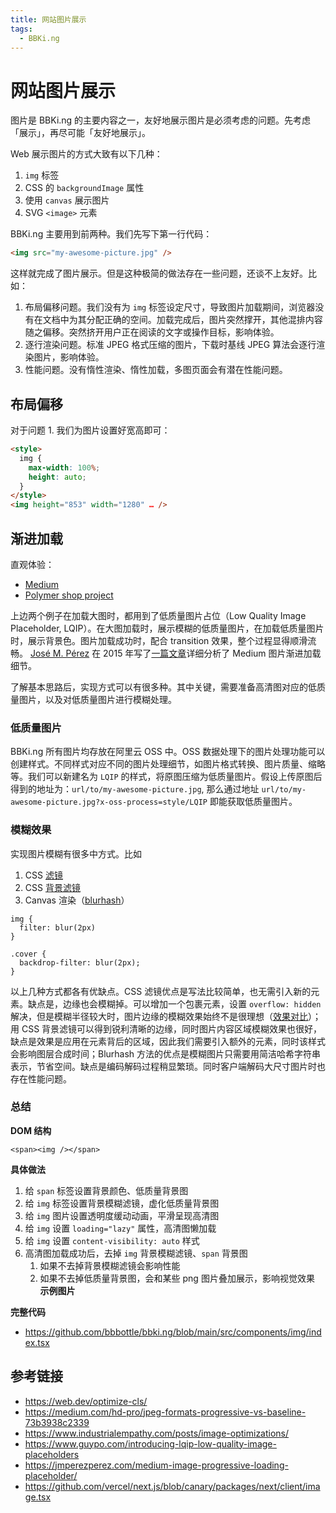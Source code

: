 ```yaml
---
title: 网站图片展示
tags:
  - BBKi.ng
---
```


# 网站图片展示
图片是 BBKi.ng 的主要内容之一，友好地展示图片是必须考虑的问题。先考虑「展示」，再尽可能「友好地展示」。

Web 展示图片的方式大致有以下几种：
1. `img` 标签
2.  CSS 的 `backgroundImage` 属性
3.  使用 `canvas` 展示图片
4.  SVG `<image>` 元素

BBKi.ng 主要用到前两种。我们先写下第一行代码：
```html
<img src="my-awesome-picture.jpg" />
```
这样就完成了图片展示。但是这种极简的做法存在一些问题，还谈不上友好。比如：
1. 布局偏移问题。我们没有为 `img` 标签设定尺寸，导致图片加载期间，浏览器没有在文档中为其分配正确的空间。加载完成后，图片突然撑开，其他混排内容随之偏移。突然挤开用户正在阅读的文字或操作目标，影响体验。
2. 逐行渲染问题。标准 JPEG 格式压缩的图片，下载时基线 JPEG 算法会逐行渲染图片，影响体验。
3. 性能问题。没有惰性渲染、惰性加载，多图页面会有潜在性能问题。
## 布局偏移
对于问题 1. 我们为图片设置好宽高即可：
```html
<style>
  img {
    max-width: 100%;
    height: auto;
  }
</style>
<img height="853" width="1280" … />
```
## 渐进加载
直观体验：
- [Medium](https://medium.com/cucumbertown-magazine/the-beginners-guide-to-composition-in-food-photography-how-to-transform-your-food-photos-from-good-39613ab78bf2)
-  [Polymer shop project](https://shop.polymer-project.org/)

上边两个例子在加载大图时，都用到了低质量图片占位（Low Quality Image Placeholder, LQIP）。在大图加载时，展示模糊的低质量图片，在加载低质量图片时，展示背景色。图片加载成功时，配合 transition 效果，整个过程显得顺滑流畅。
[José M. Pérez](https://jmperezperez.com/about-me/) 在 2015 年写了[一篇文章](https://jmperezperez.com/medium-image-progressive-loading-placeholder/)详细分析了 Medium 图片渐进加载细节。

了解基本思路后，实现方式可以有很多种。其中关键，需要准备高清图对应的低质量图片，以及对低质量图片进行模糊处理。
### 低质量图片
BBKi.ng 所有图片均存放在阿里云 OSS 中。OSS 数据处理下的图片处理功能可以创建样式。不同样式对应不同的图片处理细节，如图片格式转换、图片质量、缩略等。我们可以新建名为 `LQIP` 的样式，将原图压缩为低质量图片。假设上传原图后得到的地址为：`url/to/my-awesome-picture.jpg`, 那么通过地址 `url/to/my-awesome-picture.jpg?x-oss-process=style/LQIP` 即能获取低质量图片。
### 模糊效果
实现图片模糊有很多中方式。比如
1. CSS [滤镜](https://developer.mozilla.org/en-US/docs/Web/CSS/filter)
2. CSS [背景滤镜](https://developer.mozilla.org/en-US/docs/Web/CSS/backdrop)
3. Canvas 渲染（[blurhash](https://blurha.sh/)）

```
img {
  filter: blur(2px)
}

.cover {
  backdrop-filter: blur(2px);
}
```
以上几种方式都各有优缺点。CSS 滤镜优点是写法比较简单，也无需引入新的元素。缺点是，边缘也会模糊掉。可以增加一个包裹元素，设置 `overflow: hidden` 解决，但是模糊半径较大时，图片边缘的模糊效果始终不是很理想（[效果对比](https://codepen.io/z-j-h/pen/ZEJPEWq)）；用 CSS 背景滤镜可以得到锐利清晰的边缘，同时图片内容区域模糊效果也很好，缺点是效果是应用在元素背后的区域，因此我们需要引入额外的元素，同时该样式会影响图层合成时间；Blurhash 方法的优点是模糊图片只需要用简洁哈希字符串表示，节省空间。缺点是编码解码过程稍显繁琐。同时客户端解码大尺寸图片时也存在性能问题。

### 总结
**DOM 结构**
```
<span><img /></span>
```
**具体做法**
1. 给 `span` 标签设置背景颜色、低质量背景图
2. 给 `img` 标签设置背景模糊滤镜，虚化低质量背景图
3. 给 `img` 图片设置透明度缓动动画，平滑呈现高清图
4. 给 `img` 设置 `loading="lazy"` 属性，高清图懒加载
5. 给 `img` 设置 `content-visibility: auto` 样式
6. 高清图加载成功后，去掉 `img` 背景模糊滤镜、`span` 背景图
    1. 如果不去掉背景模糊滤镜会影响性能
    2. 如果不去掉低质量背景图，会和某些 png 图片叠加展示，影响视觉效果
**示例图片**

**完整代码**
- https://github.com/bbbottle/bbki.ng/blob/main/src/components/img/index.tsx

## 参考链接
- https://web.dev/optimize-cls/
- https://medium.com/hd-pro/jpeg-formats-progressive-vs-baseline-73b3938c2339
- https://www.industrialempathy.com/posts/image-optimizations/
- https://www.guypo.com/introducing-lqip-low-quality-image-placeholders
- https://jmperezperez.com/medium-image-progressive-loading-placeholder/
- https://github.com/vercel/next.js/blob/canary/packages/next/client/image.tsx
